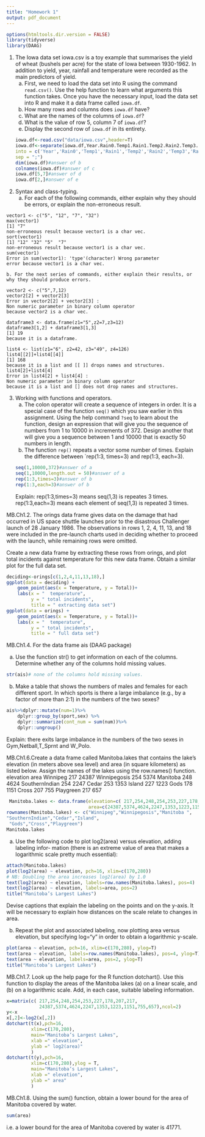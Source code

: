 ```yaml
---
title: "Homework 1"
output: pdf_document
---
```

```r
options(htmltools.dir.version = FALSE)
library(tidyverse)
library(DAAG)
```

1. The Iowa data set iowa.csv is a toy example that summarises the yield of wheat (bushels per acre) for the state of Iowa between 1930-1962. In addition to yield, year, rainfall and temperature were recorded as the main predictors of yield.
    a. First, we need to load the data set into R using the command `read.csv()`. Use the help function to learn what arguments this function takes. Once you have the necessary input, load the data set into R and make it a data frame called `iowa.df`.
    b. How many rows and columns does `iowa.df` have?     
    c. What are the names of the columns of `iowa.df`?
    d. What is the value of row 5, column 7 of `iowa.df`?
    e. Display the second row of `iowa.df` in its entirety.
```r
iowa.df<-read.csv("data/iowa.csv",header=T)
iowa.df<-separate(iowa.df,Year.Rain0.Temp1.Rain1.Temp2.Rain2.Temp3.Rain3.Temp4.Yield,
into = c('Year','Rain0','Temp1','Rain1','Temp2','Rain2','Temp3','Rain3','Temp4','Yield'),
sep = ";")
dim(iowa.df)#answer of b
colnames(iowa.df)#answer of c
iowa.df[5,7]#answer of d
iowa.df[2,]#answer of e
```
2. Syntax and class-typing.
    a. For each of the following commands, either explain why they should be errors, or explain the non-erroneous result.
    

```
vector1 <- c("5", "12", "7", "32")
max(vector1)
[1] "7"  
non-erroneous result because vector1 is a char vec.
sort(vector1)
[1] "12" "32" "5"  "7" 
non-erroneous result because vector1 is a char vec.
sum(vector1)
Error in sum(vector1): 'type'(character) Wrong parameter
error because vector1 is a char vec.

```

    b. For the next series of commands, either explain their results, or why they should produce errors.

```
vector2 <- c("5",7,12)
vector2[2] + vector2[3]
Error in vector2[2] + vector2[3] :
Non numeric parameter in binary column operator
because vector2 is a char vec.

dataframe3 <- data.frame(z1="5",z2=7,z3=12)
dataframe3[1,2] + dataframe3[1,3]
[1] 19
because it is a dataframe.

list4 <- list(z1="6", z2=42, z3="49", z4=126)
list4[[2]]+list4[[4]]
[1] 168
because it is a list and [[ ]] drops names and structures.
list4[2]+list4[4]
Error in list4[2] + list4[4] :
Non numeric parameter in binary column operator
because it is a list and [] does not drop names and structures.
```

3. Working with functions and operators.
    a. The colon operator will create a sequence of integers in order. It is a special case of the function `seq()` which you saw earlier in this assignment. Using the help command `?seq` to learn about the function, design an expression that will give you the sequence of numbers from 1 to 10000 in increments of 372. Design another that will give you a sequence between 1 and 10000 that is exactly 50 numbers in length.
    b. The function `rep()` repeats a vector some number of times. Explain the difference between `rep(1:3, times=3) and rep(1:3, each=3).
```r
seq(1,10000,372)#answer of a
seq(1,10000,length.out = 50)#answer of a
rep(1:3,times=3)#answer of b
rep(1:3,each=3)#answer of b
```
    Explain:
    rep(1:3,times=3) means seq(1,3) is repeates 3 times.
    rep(1:3,each=3) means each element of seq(1,3) is repeated 3 times.

MB.Ch1.2. The orings data frame gives data on the damage that had occurred in US space shuttle launches prior to the disastrous Challenger launch of 28 January 1986. The observations in rows 1, 2, 4, 11, 13, and 18 were included in the pre-launch charts used in deciding whether to proceed with the launch, while remaining rows were omitted.

Create a new data frame by extracting these rows from orings, and plot total incidents against temperature for this new data frame. Obtain a similar plot for the full data set.
```r
deciding<-orings[c(1,2,4,11,13,18),]
ggplot(data = deciding) +
    geom_point(aes(x = Temperature, y = Total))+
    labs(x = "  temperature",
         y = " total incidents",
         title = " extracting data set")
ggplot(data = orings) +
    geom_point(aes(x = Temperature, y = Total))+
    labs(x = "  temperature",
         y = " total incidents",
         title = " full data set")
```
MB.Ch1.4. For the data frame ais (DAAG package)

(a) Use the function str() to get information on each of the columns. Determine whether any of the columns hold missing values.
```r
str(ais)# none of the columns hold missing values.
```

(b) Make a table that shows the numbers of males and females for each different sport. In which sports is there a large imbalance (e.g., by a factor of more than 2:1) in the numbers of the two sexes?
```r
ais%>%dplyr::mutate(num=1)%>%
    dplyr::group_by(sport,sex) %>%
    dplyr::summarize(cont_num = sum(num))%>%
    dplyr::ungroup()
```
Explain:
  there exits large imbalance in the numbers of the two sexes in Gym,Netball,T_Sprnt and W_Polo.
    
MB.Ch1.6.Create a data frame called Manitoba.lakes that contains the lake’s elevation (in meters above sea level) and area (in square kilometers) as listed below. Assign the names of the lakes using the row.names() function.
               elevation  area
Winnipeg             217 24387
Winnipegosis         254  5374
Manitoba             248  4624
SouthernIndian       254  2247
Cedar                253  1353
Island               227  1223
Gods                 178  1151
Cross                207   755
Playgreen            217   657
```r
 Manitoba.lakes <- data.frame(elevation=c( 217,254,248,254,253,227,178,207,217),
                              area=c(24387,5374,4624,2247,1353,1223,1151,755,657))
rownames(Manitoba.lakes) <- c("Winnipeg","Winnipegosis","Manitoba ",
"SouthernIndian","Cedar","Island",
 "Gods","Cross","Playgreen")
Manitoba.lakes
```

(a) Use the following code to plot log2(area) versus elevation, adding labeling infor- mation (there is an extreme value of area that makes a logarithmic scale pretty much essential):
```r
attach(Manitoba.lakes)
plot(log2(area) ~ elevation, pch=16, xlim=c(170,280))
# NB: Doubling the area increases log2(area) by 1.0
text(log2(area) ~ elevation, labels=row.names(Manitoba.lakes), pos=4)
text(log2(area) ~ elevation, labels=area, pos=2) 
title("Manitoba’s Largest Lakes")
```
Devise captions that explain the labeling on the points and on the y-axis. It will be necessary to explain how distances on the scale relate to changes in area.

(b) Repeat the plot and associated labeling, now plotting area versus elevation, but specifying log="y" in order to obtain a logarithmic y-scale.
```r
plot(area ~ elevation, pch=16, xlim=c(170,280), ylog=T)
text(area ~ elevation, labels=row.names(Manitoba.lakes), pos=4, ylog=T)
text(area ~ elevation, labels=area, pos=2, ylog=T) 
title("Manitoba’s Largest Lakes")

```
MB.Ch1.7. Look up the help page for the R function dotchart(). Use this function to display the areas of the Manitoba lakes (a) on a linear scale, and (b) on a logarithmic scale. Add, in each case, suitable labeling information.
```r
x=matrix(c( 217,254,248,254,253,227,178,207,217,
            24387,5374,4624,2247,1353,1223,1151,755,657),ncol=2)
y<-x
x[,2]<-log2(x[,2])
dotchart(t(x),pch=16,
         xlim=c(170,280),
         main="Manitoba’s Largest Lakes",
         xlab =" elevation",
         ylab =" log2(area)"
         )
dotchart(t(y),pch=16,
         xlim=c(170,280),ylog = T,
         main="Manitoba’s Largest Lakes",
         xlab =" elevation",
         ylab =" area"
         )
```

MB.Ch1.8. Using the sum() function, obtain a lower bound for the area of Manitoba covered by water.
```r
sum(area)
```
i.e. a lower bound for the area of Manitoba covered by water is 41771.

